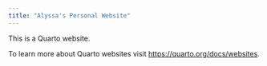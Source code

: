 ```yaml
---
title: "Alyssa's Personal Website"
---
```


This is a Quarto website.

To learn more about Quarto websites visit <https://quarto.org/docs/websites>.
